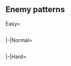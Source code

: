 ==Enemy patterns==

<div class="mw-collapsible mw-expanded">

{{Notice|align=left|
:Click the nodes on the map to see detailed patterns
:Switch tab to view other difficulties
}}

<tabber>

Easy=
{{Event/Map|
{{Event/MapNode|A|Easy|x=190|y=176}}
{{Event/MapNode|B|Easy|x=238|y=244}}
{{Event/MapNode|C|Easy|x=251|y=111}}
{{Event/MapNode|D|Easy|x=331|y=279}}
{{Event/MapNode|E|Easy|x=359|y=178}}
{{Event/MapNode|F|Easy|x=371|y=90}}
{{Event/MapNode|G|Easy|x=428|y=290}}
{{Event/MapNode|H|Easy|x=480|y=188}}
{{Event/MapNode|I|Easy|x=535|y=250}}
{{Event/MapNode|J|Easy|x=593|y=182}}
{{Event/MapNode|K|Easy|x=592|y=288}}
{{Event/MapNode|L|Easy|x=552|y=96}}
}}
<div style="width:800px;max-height:400px;overflow:auto;">
{{NodeInfo|diff=Easy|name=任務部隊 偵察潜水艦 II群
|B
|Normal
|Line Abreast
|Submarine Ka-Class
|Submarine Ka-Class
|Submarine Ka-Class
|-
|B
|Normal
|Echelon
|Submarine Ka-Class/Elite
|Submarine Ka-Class
|Submarine Ka-Class
}}
{{NodeInfo|diff=Easy|name=通商破壊部隊 軽快水雷戦隊 II群
|C
|Normal
|Line Ahead<br>Double Line
|Light Cruiser Ho-Class/Elite
|Destroyer I-Class
|Destroyer I-Class
|Destroyer I-Class
|-
|C
|Normal
|Line Ahead
|Light Cruiser Ho-Class/Elite
|Destroyer I-Class
|Destroyer I-Class
|Destroyer I-Class
|Destroyer I-Class
}}
{{NodeInfo|diff=Easy|name=通商破壊部隊 軽快水雷戦隊 I群
|D
|Normal
|Line Ahead<br>Double Line
|Light Cruiser He-Class/Elite
|Destroyer I-Class/Late Model
|Destroyer I-Class
|Destroyer I-Class
|Destroyer I-Class
|-
|D
|Normal
|Line Ahead
|Light Cruiser He-Class/Elite
|Destroyer I-Class/Late Model
|Destroyer I-Class/Late Model
|Destroyer I-Class
|Destroyer I-Class
|-
}}
{{NodeInfo|diff=Easy|name=16th任務部隊 先遣水上打撃部隊
|E
|Normal
|Line Ahead<br>Double Line
|Heavy Cruiser Ri-Class/Flagship
|Torpedo Cruiser Chi-Class/Elite
|Torpedo Cruiser Chi-Class/Elite
|Destroyer I-Class/Late Model
|Destroyer I-Class
|Destroyer I-Class
|-
|E
|Normal
|Line Ahead
|Heavy Cruiser Ri-Class/Flagship
|Torpedo Cruiser Chi-Class/Flagship
|Torpedo Cruiser Chi-Class/Flagship
|Destroyer I-Class/Late Model
|Destroyer I-Class
|Destroyer I-Class
|-
}}
{{NodeInfo|diff=Easy|name=任務部隊 偵察潜水艦 I群
|F
|Normal
|Echelon<br>Line Abreast
|Submarine Ka-Class/Elite
|Submarine Ka-Class
|Submarine Ka-Class
|Submarine Ka-Class
|-
|F
|Normal
|Echelon
|Submarine Ka-Class/Flagship
|Submarine Ka-Class/Elite
|Submarine Ka-Class
|Submarine Ka-Class
}}
{{NodeInfo|diff=Easy|name=通商破壊部隊 機動部隊群
|J
|Normal
|Double Line<br>Diamond
|Light Carrier Nu-Class/Elite
|Light Carrier Nu-Class/Elite
|Light Cruiser Ho-Class/Elite
|Destroyer I-Class
|Destroyer I-Class
|Destroyer I-Class
|-
|J
|Normal
|Diamond
|Light Carrier Nu-Class/Elite
|Light Carrier Nu-Class/Elite
|Light Cruiser Ho-Class/Elite
|Destroyer I-Class/Late Model
|Destroyer I-Class
|Destroyer I-Class
}}
{{NodeInfo|diff=Easy|name=任務部隊 先遣潜水艦隊旗艦
|L
|Boss
|Line Ahead
|Submarine Princess
|Destroyer I-Class
|Destroyer I-Class
|-
|L
|Boss
|Line Ahead
|Submarine Princess
|Submarine Ka-Class
|Submarine Ka-Class
|-
|L
|Boss
|Line Ahead
|Submarine Princess
|Submarine Ka-Class
|Submarine Ka-Class
|Destroyer I-Class
|Destroyer I-Class
}}
</div> <!-- overflow -->

|-|Normal=
{{Event/Map|
{{Event/MapNode|A|Normal|x=190|y=176}}
{{Event/MapNode|B|Normal|x=238|y=244}}
{{Event/MapNode|C|Normal|x=251|y=111}}
{{Event/MapNode|D|Normal|x=331|y=279}}
{{Event/MapNode|E|Normal|x=359|y=178}}
{{Event/MapNode|F|Normal|x=371|y=90}}
{{Event/MapNode|G|Normal|x=428|y=290}}
{{Event/MapNode|H|Normal|x=480|y=188}}
{{Event/MapNode|I|Normal|x=535|y=250}}
{{Event/MapNode|J|Normal|x=593|y=182}}
{{Event/MapNode|K|Normal|x=592|y=288}}
{{Event/MapNode|L|Normal|x=552|y=96}}
}}
<div style="width:800px;max-height:400px;overflow:auto">
{{NodeInfo|diff=Normal|name=任務部隊 偵察潜水艦 II群
|B
|Normal
|Echelon<br>Line Abreast
|Submarine Ka-Class/Elite
|Submarine Ka-Class
|Submarine Ka-Class
|-
|B
|Normal
|Echelon
|Submarine Ka-Class/Elite
|Submarine Ka-Class/Elite
|Submarine Ka-Class/Elite
|-
}}
{{NodeInfo|diff=Normal|name=通商破壊部隊 軽快水雷戦隊 II群
|C
|Normal
|Line Ahead<br>Double Line
|Light Cruiser Ho-Class/Flagship
|Destroyer I-Class/Late Model
|Destroyer I-Class
|Destroyer I-Class
|-
|C
|Normal
|Line Ahead
|Light Cruiser Ho-Class/Flagship
|Destroyer I-Class/Late Model
|Destroyer I-Class
|Destroyer I-Class
|Destroyer I-Class
}}
{{NodeInfo|diff=Normal|name=通商破壊部隊 軽快水雷戦隊 I群
|D
|Normal
|Line Ahead<br>Double Line
|Light Cruiser He-Class/Flagship
|Destroyer I-Class/Late Model
|Destroyer I-Class/Late Model
|Destroyer I-Class
|Destroyer I-Class
|-
|D
|Normal
|Line Ahead
|Light Cruiser He-Class/Flagship
|Destroyer I-Class/Late Model
|Destroyer I-Class/Late Model
|Destroyer I-Class
|Destroyer I-Class
|Destroyer I-Class
}}
{{NodeInfo|diff=Normal|name=16th任務部隊 先遣水上打撃部隊
|E
|Normal
|Line Ahead<br>Double Line
|Heavy Cruiser Ri-Class/Flagship
|Torpedo Cruiser Chi-Class/Flagship
|Torpedo Cruiser Chi-Class/Flagship
|Destroyer I-Class/Late Model
|Destroyer I-Class
|Destroyer I-Class
|-
|E
|Normal
|Line Ahead
|Heavy Cruiser Ri-Class/Flagship
|Torpedo Cruiser Chi-Class/Flagship
|Torpedo Cruiser Chi-Class/Flagship
|Destroyer I-Class/Late Model
|Destroyer I-Class/Late Model
|Destroyer I-Class/Late Model
}}
{{NodeInfo|diff=Normal|name=任務部隊 偵察潜水艦 I群
|F
|Normal
|Echelon<br>Line Abreast
|Submarine Ka-Class/Flagship
|Submarine Ka-Class/Elite
|Submarine Ka-Class
|Submarine Ka-Class
|-
|F
|Normal
|Echelon
|Submarine Ka-Class/Flagship
|Submarine Ka-Class/Elite
|Submarine Ka-Class/Elite
|Submarine Ka-Class
|Submarine Ka-Class
}}
{{NodeInfo|diff=Normal|name=通商破壊部隊 機動部隊群
|J
|Normal
|Double Line<br>Diamond
|Light Carrier Nu-Class/Elite
|Light Carrier Nu-Class/Elite
|Light Carrier Nu-Class/Elite
|Light Cruiser Ho-Class/Flagship
|Destroyer I-Class/Late Model
|Destroyer I-Class/Late Model
|-
|J
|Normal
|Diamond
|Light Carrier Nu-Class/Flagship
|Light Carrier Nu-Class/Elite
|Light Carrier Nu-Class/Elite
|Light Cruiser Ho-Class/Flagship
|Destroyer I-Class/Late Model
|Destroyer I-Class/Late Model
}}
{{NodeInfo|diff=Normal|name=任務部隊 先遣潜水艦隊旗艦
|L
|Boss
|Line Ahead
|Submarine Princess/II
|Submarine Ka-Class
|Submarine Ka-Class
|Destroyer I-Class/Late Model
|Destroyer I-Class/Late Model
|-
|L
|Boss
|Line Ahead
|Submarine Princess/II
|Submarine Ka-Class/Elite
|Submarine Ka-Class/Elite
|Destroyer I-Class/Late Model
|Destroyer I-Class/Late Model
|-
|L
|Boss
|Line Ahead
|Submarine Princess/II
|Submarine Ka-Class/Elite
|Submarine Ka-Class/Elite
|Light Cruiser He-Class/Flagship
|Destroyer I-Class/Late Model
|Destroyer I-Class/Late Model
}}
</div> <!-- overflow -->

|-|Hard=
{{Event/Map|
{{Event/MapNode|A|Hard|x=190|y=176}}
{{Event/MapNode|B|Hard|x=238|y=244}}
{{Event/MapNode|C|Hard|x=251|y=111}}
{{Event/MapNode|D|Hard|x=331|y=279}}
{{Event/MapNode|E|Hard|x=359|y=178}}
{{Event/MapNode|F|Hard|x=371|y=90}}
{{Event/MapNode|G|Hard|x=428|y=290}}
{{Event/MapNode|H|Hard|x=480|y=188}}
{{Event/MapNode|I|Hard|x=535|y=250}}
{{Event/MapNode|J|Hard|x=593|y=182}}
{{Event/MapNode|K|Hard|x=592|y=288}}
{{Event/MapNode|L|Hard|x=552|y=96}}
}}
<div style="width:800px;max-height:400px;overflow:auto">
{{NodeInfo|diff=Hard|name=任務部隊 偵察潜水艦 II群
|B
|Normal
|Echelon<br>Line Abreast
|Submarine Ka-Class/Elite
|Submarine Ka-Class/Elite
|Submarine Ka-Class/Elite
|-
|B
|Normal
|Echelon
|Submarine Ka-Class/Flagship
|Submarine Ka-Class/Elite
|Submarine Ka-Class/Elite
}}
{{NodeInfo|diff=Hard|name=通商破壊部隊 軽快水雷戦隊 II群
|C
|Normal
|Line Ahead<br>Double Line
|Light Cruiser Ho-Class/Flagship
|Destroyer I-Class/Late Model
|Destroyer I-Class/Late Model
|Destroyer I-Class
|Destroyer I-Class
|-
|C
|Normal
|Line Ahead
|Light Cruiser He-Class/Flagship
|Destroyer I-Class/Late Model
|Destroyer I-Class/Late Model
|Destroyer I-Class
|Destroyer I-Class
|Destroyer I-Class
}}
{{NodeInfo|diff=Hard|name=通商破壊部隊 軽快水雷戦隊 I群
|D
|Normal
|Line Ahead<br>Double Line
|Light Cruiser He-Class/Flagship
|Destroyer I-Class/Late Model
|Destroyer I-Class/Late Model
|Destroyer I-Class
|Destroyer I-Class
|Destroyer I-Class
|-
|D
|Normal
|Line Ahead
|Light Cruiser He-Class/Flagship
|Light Cruiser Ho-Class/Flagship
|Destroyer I-Class/Late Model
|Destroyer I-Class/Late Model
|Destroyer I-Class
|Destroyer I-Class
}}
{{NodeInfo|diff=Hard|name=16th任務部隊 先遣水上打撃部隊
|E
|Normal
|Line Ahead<br>Double Line
|Heavy Cruiser Ri-Class/Flagship
|Torpedo Cruiser Chi-Class/Flagship
|Torpedo Cruiser Chi-Class/Flagship
|Destroyer I-Class/Late Model
|Destroyer I-Class/Late Model
|Destroyer I-Class/Late Model
|-
|E
|Normal
|Line Ahead
|Heavy Cruiser Ri-Class/Flagship
|Torpedo Cruiser Chi-Class/Flagship
|Torpedo Cruiser Chi-Class/Flagship
|Light Cruiser He-Class/Flagship
|Destroyer I-Class/Late Model
|Destroyer I-Class/Late Model
}}
{{NodeInfo|diff=Hard|name=任務部隊 偵察潜水艦 I群
|F
|Normal
|Echelon<br>Line Abreast
|Submarine Ka-Class/Flagship
|Submarine Ka-Class/Elite
|Submarine Ka-Class/Elite
|Submarine Ka-Class
|Submarine Ka-Class
|-
|F
|Normal
|Echelon
|Submarine Ka-Class/Flagship
|Submarine Ka-Class/Elite
|Submarine Ka-Class/Elite
|Submarine Ka-Class/Elite
|Submarine Ka-Class
|Submarine Ka-Class
}}
{{NodeInfo|diff=Hard|name=通商破壊部隊 機動部隊群
|J
|Normal
|Double Line<br>Diamond
|Light Carrier Nu-Class/Flagship
|Light Carrier Nu-Class/Flagship
|Heavy Cruiser Ri-Class/Flagship
|Light Cruiser Ho-Class/Flagship
|Destroyer I-Class/Late Model
|Destroyer I-Class/Late Model
|-
|J
|Normal
|Diamond
|Light Carrier Nu-Class/Flagship
|Light Carrier Nu-Class/Flagship
|Light Carrier Nu-Class/Flagship
|Light Cruiser Ho-Class/Flagship
|Destroyer I-Class/Late Model
|Destroyer I-Class/Late Model
}}
{{NodeInfo|diff=Hard|name=任務部隊 先遣潜水艦隊旗艦
|L
|Boss
|Line Ahead
|Submarine Princess/III
|Submarine Ka-Class/Elite
|Submarine Ka-Class
|Destroyer I-Class/Late Model
|Destroyer I-Class/Late Model
|-
|L
|Boss
|Line Ahead
|Submarine Princess/III
|Submarine Ka-Class/Elite
|Submarine Ka-Class/Elite
|Destroyer I-Class/Late Model
|Destroyer I-Class/Late Model
|-
|L
|Boss
|Line Ahead
|Submarine Princess/III
|Submarine Ka-Class/Elite
|Submarine Ka-Class/Elite
|Light Cruiser He-Class/Flagship
|Destroyer I-Class/Late Model
|Destroyer I-Class/Late Model
}}
</div> <!-- overflow -->

</tabber>

</div> <!-- collapsible -->